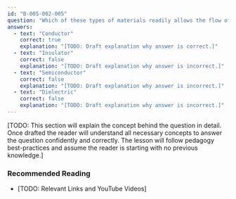 ```yaml
---
id: "B-005-002-005"
question: "Which of these types of materials readily allows the flow of electric current?"
answers:
  - text: "Conductor"
    correct: true
    explanation: "[TODO: Draft explanation why answer is correct.]"
  - text: "Insulator"
    correct: false
    explanation: "[TODO: Draft explanation why answer is incorrect.]"
  - text: "Semiconductor"
    correct: false
    explanation: "[TODO: Draft explanation why answer is incorrect.]"
  - text: "Dielectric"
    correct: false
    explanation: "[TODO: Draft explanation why answer is incorrect.]"
---
```


[TODO: This section will explain the concept behind the question in detail. Once drafted the reader will understand all necessary concepts to answer the question confidently and correctly. The lesson will follow pedagogy best-practices and assume the reader is starting with no previous knowledge.]

### Recommended Reading

- [TODO: Relevant Links and YouTube Videos]

